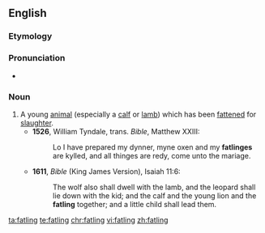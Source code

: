 ==English==

===Etymology===
{{suffix|fat|ling}}

===Pronunciation===
*{{a|UK}} {{IPA|/ˈfatlɪŋ/}}

===Noun===
{{en-noun}}

# A young [[animal]] (especially a [[calf]] or [[lamb]]) which has been [[fatten]]ed for [[slaughter]].
#*'''1526''', William Tyndale, trans. ''Bible'', Matthew XXIII:
#*:Lo I have prepared my dynner, myne oxen and my '''fatlinges''' are kylled, and all thinges are redy, come unto the mariage.
#*'''1611''', ''Bible'' (King James Version), Isaiah 11:6:
#*:The wolf also shall dwell with the lamb, and the leopard shall lie down with the kid; and the calf and the young lion and the '''fatling''' together; and a little child shall lead them.

[[ta:fatling]]
[[te:fatling]]
[[chr:fatling]]
[[vi:fatling]]
[[zh:fatling]]
